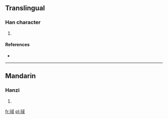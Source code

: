 ==Translingual==

===Han character===
{{Han char|rn=96|rad=玉|as=08|sn=12|four=|canj=一土戈口一 (MGIRM)}}

# {{defn|Han|sort=玉08}}

====References====
* {{Han ref|kx=0734.060|dkj=21043|dj=1146.140|hdz=21120.090|uh=7419|ud=29721}}

----

==Mandarin==

===Hanzi===
{{cmn-hanzi|pin=[[yù]] ([[yu4]])|wg=yü<sup>4</sup>}}

# {{defn|lang=cmn|sort=玉08}}

[[fr:琙]]
[[pl:琙]]